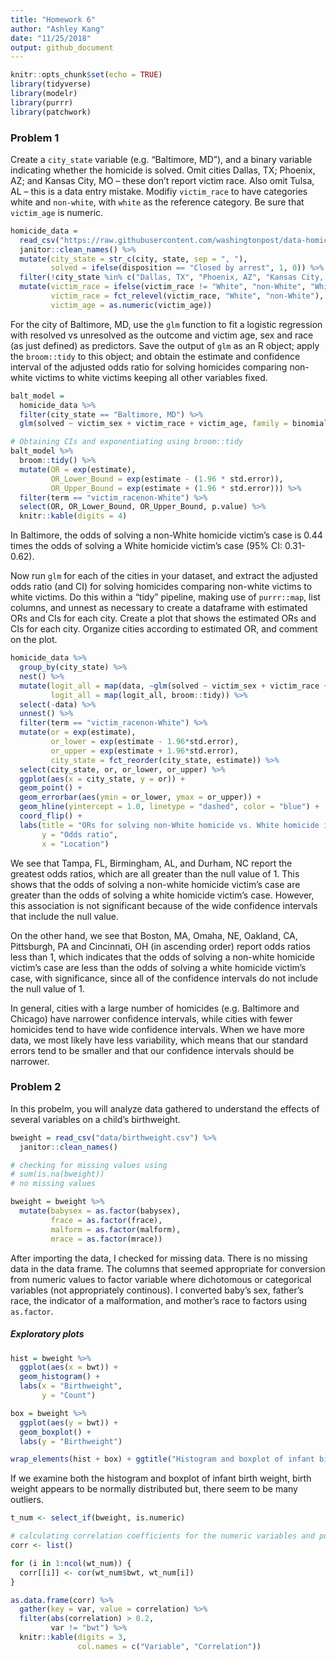 ```yaml
---
title: "Homework 6"
author: "Ashley Kang"
date: "11/25/2018"
output: github_document
---
```


```r
knitr::opts_chunk$set(echo = TRUE)
library(tidyverse)
library(modelr)
library(purrr)
library(patchwork)
```

### Problem 1

Create a `city_state` variable (e.g. “Baltimore, MD”), and a binary variable indicating whether the homicide is solved. Omit cities Dallas, TX; Phoenix, AZ; and Kansas City, MO – these don’t report victim race. Also omit Tulsa, AL – this is a data entry mistake. Modifiy `victim_race` to have categories white and `non-white`, with `white` as the reference category. Be sure that `victim_age` is numeric.

```r
homicide_data = 
  read_csv("https://raw.githubusercontent.com/washingtonpost/data-homicides/master/homicide-data.csv") %>% 
  janitor::clean_names() %>% 
  mutate(city_state = str_c(city, state, sep = ", "),
         solved = ifelse(disposition == "Closed by arrest", 1, 0)) %>%
  filter(!city_state %in% c("Dallas, TX", "Phoenix, AZ", "Kansas City, MO", "Tulsa, AL")) %>% 
  mutate(victim_race = ifelse(victim_race != "White", "non-White", "White"), 
         victim_race = fct_relevel(victim_race, "White", "non-White"),
         victim_age = as.numeric(victim_age))
```

For the city of Baltimore, MD, use the `glm` function to fit a logistic regression with resolved vs unresolved as the outcome and victim age, sex and race (as just defined) as predictors. Save the output of `glm` as an R object; apply the `broom::tidy` to this object; and obtain the estimate and confidence interval of the adjusted odds ratio for solving homicides comparing non-white victims to white victims keeping all other variables fixed.

```r
balt_model =
  homicide_data %>% 
  filter(city_state == "Baltimore, MD") %>% 
  glm(solved ~ victim_sex + victim_race + victim_age, family = binomial, data = .)

# Obtaining CIs and exponentiating using broom::tidy
balt_model %>% 
  broom::tidy() %>% 
  mutate(OR = exp(estimate),
         OR_Lower_Bound = exp(estimate - (1.96 * std.error)),
         OR_Upper_Bound = exp(estimate + (1.96 * std.error))) %>% 
  filter(term == "victim_racenon-White") %>% 
  select(OR, OR_Lower_Bound, OR_Upper_Bound, p.value) %>% 
  knitr::kable(digits = 4)
```

In Baltimore, the odds of solving a non-White homicide victim's case is 0.44 times the odds of solving a White homicide victim's case (95% CI: 0.31-0.62).


Now run `glm` for each of the cities in your dataset, and extract the adjusted odds ratio (and CI) for solving homicides comparing non-white victims to white victims. Do this within a “tidy” pipeline, making use of `purrr::map`, list columns, and unnest as necessary to create a dataframe with estimated ORs and CIs for each city. Create a plot that shows the estimated ORs and CIs for each city. Organize cities according to estimated OR, and comment on the plot.

```r
homicide_data %>% 
  group_by(city_state) %>% 
  nest() %>% 
  mutate(logit_all = map(data, ~glm(solved ~ victim_sex + victim_race + victim_age, family = binomial, data = .x)), 
         logit_all = map(logit_all, broom::tidy)) %>% 
  select(-data) %>% 
  unnest() %>% 
  filter(term == "victim_racenon-White") %>% 
  mutate(or = exp(estimate), 
         or_lower = exp(estimate - 1.96*std.error), 
         or_upper = exp(estimate + 1.96*std.error), 
         city_state = fct_reorder(city_state, estimate)) %>% 
  select(city_state, or, or_lower, or_upper) %>% 
  ggplot(aes(x = city_state, y = or)) + 
  geom_point() + 
  geom_errorbar(aes(ymin = or_lower, ymax = or_upper)) + 
  geom_hline(yintercept = 1.0, linetype = "dashed", color = "blue") + 
  coord_flip() + 
  labs(title = "ORs for solving non-White homicide vs. White homicide in various cities", 
       y = "Odds ratio", 
       x = "Location")
```


We see that Tampa, FL, Birmingham, AL, and Durham, NC report the greatest odds ratios, which are all greater than the null value of 1. This shows that the odds of solving a non-white homicide victim's case are greater than the odds of solving a white homicide victim's case. However, this association is not significant because of the wide confidence intervals that include the null value.

On the other hand, we see that Boston, MA, Omaha, NE, Oakland, CA, Pittsburgh, PA and Cincinnati, OH (in ascending order) report odds ratios less than 1, which indicates that the odds of solving a non-white homicide victim's case are less than the odds of solving a white homicide victim's case, with significance, since all of the confidence intervals do not include the null value of 1.

In general, cities with a large number of homicides (e.g. Baltimore and Chicago) have narrower confidence intervals, while cities with fewer homicides tend to have wide confidence intervals. When we have more data, we most likely have less variability, which means that our standard errors tend to be smaller and that our confidence intervals should be narrower.

### Problem 2

In this probelm, you will analyze data gathered to understand the effects of several variables on a child’s birthweight.

```r
bweight = read_csv("data/birthweight.csv") %>% 
  janitor::clean_names()

# checking for missing values using 
# sum(is.na(bweight))
# no missing values

bweight = bweight %>%  
  mutate(babysex = as.factor(babysex), 
         frace = as.factor(frace), 
         malform = as.factor(malform), 
         mrace = as.factor(mrace))
```

After importing the data, I checked for missing data. There is no missing data in the data frame. The columns that seemed appropriate for conversion from numeric values to factor variable where dichotomous or categorical variables (not appropriately continous). I converted baby's sex, father's race, the indicator of a malformation, and mother's race to factors using `as.factor`. 

##### Exploratory plots
```r
hist = bweight %>% 
  ggplot(aes(x = bwt)) + 
  geom_histogram() + 
  labs(x = "Birthweight", 
       y = "Count")

box = bweight %>% 
  ggplot(aes(y = bwt)) + 
  geom_boxplot() + 
  labs(y = "Birthweight")

wrap_elements(hist + box) + ggtitle("Histogram and boxplot of infant birthweight")
```

If we examine both the histogram and boxplot of infant birth weight, birth weight appears to be normally distributed but, there seem to be many outliers.

```r
t_num <- select_if(bweight, is.numeric)

# calculating correlation coefficients for the numeric variables and putting in a table
corr <- list()

for (i in 1:ncol(wt_num)) {
  corr[[i]] <- cor(wt_num$bwt, wt_num[i])
}

as.data.frame(corr) %>% 
  gather(key = var, value = correlation) %>% 
  filter(abs(correlation) > 0.2, 
         var != "bwt") %>% 
  knitr::kable(digits = 3, 
               col.names = c("Variable", "Correlation"))
```

